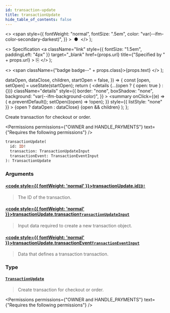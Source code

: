 ```yaml
---
id: transaction-update
title: transactionUpdate
hide_table_of_contents: false
---
```


  <>
    <span
      style={{
        fontWeight: "normal",
        fontSize: ".5em",
        color: "var(--ifm-color-secondary-darkest)",
      }}
    >
      &nbsp;●&nbsp;
    </span>
  </>
);

  <>
    Specification
    <a
      className="link"
      style={{ fontSize: "1.5em", paddingLeft: "4px" }}
      target="\_blank"
      href={props.url}
      title={"Specified by " + props.url}
    >
      ⎘
    </a>
  </>
);

  <>
    <span className={"badge badge--" + props.class}>{props.text}</span>
  </>
);


  dataOpen,
  dataClose,
  children,
  startOpen = false,
}) => {
  const [open, setOpen] = useState(startOpen);
  return (
    <details
      {...(open ? { open: true } : {})}
      className="details"
      style={{
        border: "none",
        boxShadow: "none",
        background: "var(--ifm-background-color)",
      }}
    >
      <summary
        onClick={(e) => {
          e.preventDefault();
          setOpen((open) => !open);
        }}
        style={{ listStyle: "none" }}
      >
        {open ? dataOpen : dataClose}
      </summary>
      {open && children}
    </details>
  );
};

Create transaction for checkout or order.

<Badge text="Added in Saleor 3.4" class="secondary margin-bottom--sm" />

<FeaturePreview />

<Permissions
  permissions={"OWNER and HANDLE_PAYMENTS"}
  text={"Requires the following permissions"}
/>

```graphql
transactionUpdate(
  id: ID!
  transaction: TransactionUpdateInput
  transactionEvent: TransactionEventInput
): TransactionUpdate
```

### Arguments

#### [<code style={{ fontWeight: 'normal' }}>transactionUpdate.<b>id</b></code>](#)<Bullet />[`ID!`](../../../api-reference/miscellaneous/scalars/id) <Badge class="secondary" text="non-null"/> <Badge class="secondary" text="scalar"/>

> The ID of the transaction.

#### [<code style={{ fontWeight: 'normal' }}>transactionUpdate.<b>transaction</b></code>](#)<Bullet />[`TransactionUpdateInput`](../../../api-reference/payments/inputs/transaction-update-input) <Badge class="secondary" text="input"/>

> Input data required to create a new transaction object.

#### [<code style={{ fontWeight: 'normal' }}>transactionUpdate.<b>transactionEvent</b></code>](#)<Bullet />[`TransactionEventInput`](../../../api-reference/payments/inputs/transaction-event-input) <Badge class="secondary" text="input"/>

> Data that defines a transaction transaction.

### Type

#### [`TransactionUpdate`](../../../api-reference/payments/objects/transaction-update) <Badge class="secondary" text="object"/>

> Create transaction for checkout or order.
>
> <Badge text="Added in Saleor 3.4" class="secondary margin-bottom--sm" />
>
> <FeaturePreview />

<Permissions
  permissions={"OWNER and HANDLE_PAYMENTS"}
  text={"Requires the following permissions"}
/>


